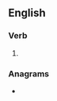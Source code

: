 ==English==

===Verb===
{{head|en|verb form}}

# {{en-past of|remigrate}}

===Anagrams===
* {{l|en|get married}}